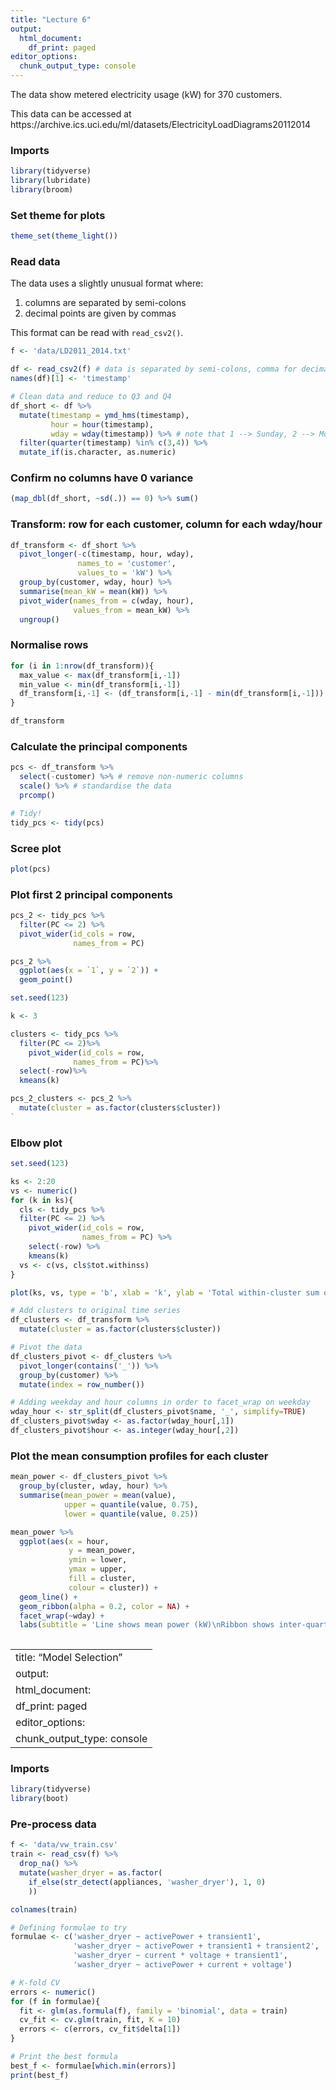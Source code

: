 ```yaml
---
title: "Lecture 6"
output:
  html_document:
    df_print: paged
editor_options:
  chunk_output_type: console
---
```


The data show metered electricity usage (kW) for 370 customers.

This data can be accessed at https://archive.ics.uci.edu/ml/datasets/ElectricityLoadDiagrams20112014

### Imports

```r
library(tidyverse)
library(lubridate)
library(broom)
```

### Set theme for plots 

```r
theme_set(theme_light())
```

### Read data

The data uses a slightly unusual format where:  

1. columns are separated by semi-colons
2. decimal points are given by commas

This format can be read with `read_csv2()`. 

```r
f <- 'data/LD2011_2014.txt'

df <- read_csv2(f) # data is separated by semi-colons, comma for decimals
names(df)[1] <- 'timestamp'
```


```r
# Clean data and reduce to Q3 and Q4
df_short <- df %>% 
  mutate(timestamp = ymd_hms(timestamp),
         hour = hour(timestamp),
         wday = wday(timestamp)) %>% # note that 1 --> Sunday, 2 --> Monday etc.
  filter(quarter(timestamp) %in% c(3,4)) %>%
  mutate_if(is.character, as.numeric)
```


### Confirm no columns have 0 variance

```r
(map_dbl(df_short, ~sd(.)) == 0) %>% sum()
```

### Transform: row for each customer, column for each wday/hour

```r
df_transform <- df_short %>% 
  pivot_longer(-c(timestamp, hour, wday),
               names_to = 'customer',
               values_to = 'kW') %>% 
  group_by(customer, wday, hour) %>%
  summarise(mean_kW = mean(kW)) %>%
  pivot_wider(names_from = c(wday, hour), 
              values_from = mean_kW) %>%
  ungroup()
```

### Normalise rows

```r
for (i in 1:nrow(df_transform)){
  max_value <- max(df_transform[i,-1])
  min_value <- min(df_transform[i,-1])
  df_transform[i,-1] <- (df_transform[i,-1] - min(df_transform[i,-1])) / (max_value - min_value)
}

df_transform
```


### Calculate the principal components 

```r
pcs <- df_transform %>% 
  select(-customer) %>% # remove non-numeric columns
  scale() %>% # standardise the data
  prcomp()

# Tidy! 
tidy_pcs <- tidy(pcs)
```


### Scree plot

```r
plot(pcs)
```


### Plot first 2 principal components

```r
pcs_2 <- tidy_pcs %>%
  filter(PC <= 2) %>% 
  pivot_wider(id_cols = row, 
              names_from = PC)

pcs_2 %>%
  ggplot(aes(x = `1`, y = `2`)) +
  geom_point() 
```

```r
set.seed(123)

k <- 3

clusters <- tidy_pcs %>%
  filter(PC <= 2)%>%
    pivot_wider(id_cols = row, 
              names_from = PC)%>%
  select(-row)%>%
  kmeans(k)

pcs_2_clusters <- pcs_2 %>%
  mutate(cluster = as.factor(clusters$cluster))
`
```



### Elbow plot

```r
set.seed(123)

ks <- 2:20
vs <- numeric()
for (k in ks){
  cls <- tidy_pcs %>%
  filter(PC <= 2) %>% 
    pivot_wider(id_cols = row, 
                names_from = PC) %>%
    select(-row) %>% 
    kmeans(k)
  vs <- c(vs, cls$tot.withinss)
}

plot(ks, vs, type = 'b', xlab = 'k', ylab = 'Total within-cluster sum of squares')

```


```r
# Add clusters to original time series
df_clusters <- df_transform %>% 
  mutate(cluster = as.factor(clusters$cluster))

# Pivot the data
df_clusters_pivot <- df_clusters %>%
  pivot_longer(contains('_')) %>% 
  group_by(customer) %>%
  mutate(index = row_number())

# Adding weekday and hour columns in order to facet_wrap on weekday
wday_hour <- str_split(df_clusters_pivot$name, '_', simplify=TRUE)
df_clusters_pivot$wday <- as.factor(wday_hour[,1])
df_clusters_pivot$hour <- as.integer(wday_hour[,2])
``` 



### Plot the mean consumption profiles for each cluster

```r
mean_power <- df_clusters_pivot %>% 
  group_by(cluster, wday, hour) %>% 
  summarise(mean_power = mean(value),
            upper = quantile(value, 0.75),
            lower = quantile(value, 0.25))

mean_power %>% 
  ggplot(aes(x = hour, 
             y = mean_power, 
             ymin = lower,
             ymax = upper,
             fill = cluster,
             colour = cluster)) + 
  geom_line() + 
  geom_ribbon(alpha = 0.2, color = NA) + 
  facet_wrap(~wday) +
  labs(subtitle = 'Line shows mean power (kW)\nRibbon shows inter-quartile range')
  
```





---
title: "Model Selection"
output:
  html_document:
    df_print: paged
editor_options:
  chunk_output_type: console
---

### Imports

```r
library(tidyverse)
library(boot)
```

### Pre-process data

```r
f <- 'data/vw_train.csv'
train <- read_csv(f) %>% 
  drop_na() %>%
  mutate(washer_dryer = as.factor(
    if_else(str_detect(appliances, 'washer_dryer'), 1, 0)
    ))

colnames(train)

# Defining formulae to try
formulae <- c('washer_dryer ~ activePower + transient1',
              'washer_dryer ~ activePower + transient1 + transient2',
              'washer_dryer ~ current * voltage + transient1',
              'washer_dryer ~ activePower + current + voltage')

# K-fold CV 
errors <- numeric()
for (f in formulae){
  fit <- glm(as.formula(f), family = 'binomial', data = train)
  cv_fit <- cv.glm(train, fit, K = 10)
  errors <- c(errors, cv_fit$delta[1])
}

# Print the best formula
best_f <- formulae[which.min(errors)]
print(best_f)

```
